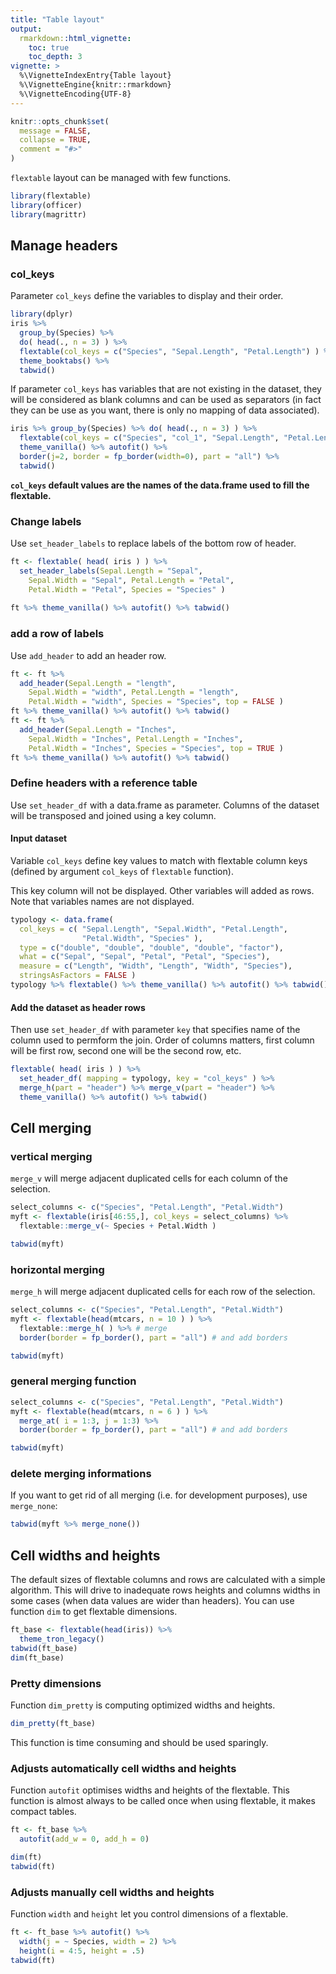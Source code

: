 ```yaml
---
title: "Table layout"
output: 
  rmarkdown::html_vignette:
    toc: true 
    toc_depth: 3
vignette: >
  %\VignetteIndexEntry{Table layout}
  %\VignetteEngine{knitr::rmarkdown}
  %\VignetteEncoding{UTF-8}
---
```



```r
knitr::opts_chunk$set(
  message = FALSE,
  collapse = TRUE,
  comment = "#>"
)
```

`flextable` layout can be managed with few functions. 

```r
library(flextable)
library(officer)
library(magrittr)
```


## Manage headers

### col_keys

Parameter `col_keys` define the variables to display and their order. 

```r
library(dplyr)
iris %>% 
  group_by(Species) %>% 
  do( head(., n = 3) ) %>% 
  flextable(col_keys = c("Species", "Sepal.Length", "Petal.Length") ) %>%
  theme_booktabs() %>% 
  tabwid()

```

If parameter `col_keys` has variables that are not existing in the dataset, they will be considered as blank columns and can be used as separators (in fact they can be use as you want, there is only no mapping of data associated).

```r
iris %>% group_by(Species) %>% do( head(., n = 3) ) %>%
  flextable(col_keys = c("Species", "col_1", "Sepal.Length", "Petal.Length") ) %>%
  theme_vanilla() %>% autofit() %>% 
  border(j=2, border = fp_border(width=0), part = "all") %>% 
  tabwid()

```

**`col_keys` default values are the names of the data.frame used to fill the flextable.**

### Change labels

Use `set_header_labels` to replace labels of the bottom row of header. 

```r
ft <- flextable( head( iris ) ) %>% 
  set_header_labels(Sepal.Length = "Sepal", 
    Sepal.Width = "Sepal", Petal.Length = "Petal",
    Petal.Width = "Petal", Species = "Species" )
  
ft %>% theme_vanilla() %>% autofit() %>% tabwid()
```

### add a row of labels

Use `add_header` to add an header row. 

```r
ft <- ft %>% 
  add_header(Sepal.Length = "length",
    Sepal.Width = "width", Petal.Length = "length",
    Petal.Width = "width", Species = "Species", top = FALSE ) 
ft %>% theme_vanilla() %>% autofit() %>% tabwid()
ft <- ft %>% 
  add_header(Sepal.Length = "Inches",
    Sepal.Width = "Inches", Petal.Length = "Inches",
    Petal.Width = "Inches", Species = "Species", top = TRUE )
ft %>% theme_vanilla() %>% autofit() %>% tabwid()
```


### Define headers with a reference table

Use `set_header_df` with a data.frame as parameter. Columns of the dataset will be transposed and joined using a key column. 

#### Input dataset 

Variable `col_keys` define key values to match with flextable column keys (defined by argument `col_keys` of `flextable` function).

This key column will not be displayed. Other variables will added as rows. Note that variables names are not displayed.

```r
typology <- data.frame(
  col_keys = c( "Sepal.Length", "Sepal.Width", "Petal.Length",
                "Petal.Width", "Species" ),
  type = c("double", "double", "double", "double", "factor"),
  what = c("Sepal", "Sepal", "Petal", "Petal", "Species"),
  measure = c("Length", "Width", "Length", "Width", "Species"),
  stringsAsFactors = FALSE )
typology %>% flextable() %>% theme_vanilla() %>% autofit() %>% tabwid()
```

#### Add the dataset as header rows

Then use `set_header_df` with parameter `key` that specifies name of the column used 
to permform the join. Order of columns matters, first column will be first row, second one will be the second row, etc.

```r
flextable( head( iris ) ) %>% 
  set_header_df( mapping = typology, key = "col_keys" ) %>% 
  merge_h(part = "header") %>% merge_v(part = "header") %>% 
  theme_vanilla() %>% autofit() %>% tabwid()
```


## Cell merging 

### vertical merging

`merge_v` will merge adjacent duplicated cells for each column of the selection.

```r
select_columns <- c("Species", "Petal.Length", "Petal.Width")
myft <- flextable(iris[46:55,], col_keys = select_columns) %>% 
  flextable::merge_v(~ Species + Petal.Width )

tabwid(myft) 
```

### horizontal merging

`merge_h` will merge adjacent duplicated cells for each row of the selection.

```r
select_columns <- c("Species", "Petal.Length", "Petal.Width")
myft <- flextable(head(mtcars, n = 10 ) ) %>% 
  flextable::merge_h( ) %>% # merge
  border(border = fp_border(), part = "all") # and add borders

tabwid(myft)
```

### general merging function

```r
select_columns <- c("Species", "Petal.Length", "Petal.Width")
myft <- flextable(head(mtcars, n = 6 ) ) %>% 
  merge_at( i = 1:3, j = 1:3) %>%
  border(border = fp_border(), part = "all") # and add borders

tabwid(myft)
```


### delete merging informations

If you want to get rid of all merging (i.e. for development purposes), use `merge_none`:

```r
tabwid(myft %>% merge_none())
```

## Cell widths and heights

The default sizes of flextable columns and rows are calculated with a simple algorithm. This will drive to inadequate rows heights and columns widths in some cases (when data values are wider than headers). You can use function `dim` to get flextable dimensions. 

```r
ft_base <- flextable(head(iris)) %>% 
  theme_tron_legacy()
tabwid(ft_base)
dim(ft_base)
```

### Pretty dimensions

Function `dim_pretty` is computing optimized widths and heights. 

```r
dim_pretty(ft_base)
```

This function is time consuming and should be used sparingly.

### Adjusts automatically cell widths and heights

Function `autofit` optimises widths and heights of the flextable. This function is almost always 
to be called once when using flextable, it makes compact tables.

```r
ft <- ft_base %>% 
  autofit(add_w = 0, add_h = 0)

dim(ft)
tabwid(ft)
```

### Adjusts manually cell widths and heights

Function `width` and `height` let you control dimensions of a flextable. 

```r
ft <- ft_base %>% autofit() %>% 
  width(j = ~ Species, width = 2) %>% 
  height(i = 4:5, height = .5)
tabwid(ft)
```


